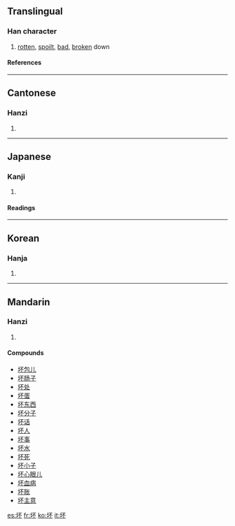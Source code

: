 {{see|壞}}

==Translingual==
{{Han stroke|[[Image:坏-bw.png|thumbnail|center|600 px]]}}
===Han character===
{{Han char|rn=32|rad=土|as=04|sn=7|four=4119<sub>0</sub>|canj=土一火 (GMF)}}
# [[rotten]], [[spoilt]], [[bad]], [[broken]] down
====References====
{{Han ref|kx=0225.140|dkj=04930|dj=0460.050|hdz=10421.110|uh=574F|ud=22351|bh=A7A5|bd=42917}}
----
==Cantonese==
===Hanzi===
{{yue-hanzi|jyut=|y=pui1, pui4}}
# {{defn|Cantonese}}
----
==Japanese==
===Kanji===
{{ja-kanji|grade=|rs=土04}}
# {{defn|Japanese}} 
====Readings====
{{ja-readings|on=[[はい]] (hai)|kun=[[おか]] (oka), [[つき]] (tsuki)}}
----
==Korean==
===Hanja===
{{ko-hanja|hangeul=배|rv=bae|mr=pae}}
# {{defn|Korean}}
----
==Mandarin==
===Hanzi===
{{cmn-hanzi|tra=壞|pin=[[huài]] (huai4), [[pī]] (pi1)|wg=p'i<sup>1</sup>}}
# {{defn|Mandarin}}

====Compounds====
*[[坏包儿]]
*[[坏肠子]]
*[[坏处]]
*[[坏蛋]]
*[[坏东西]]
*[[坏分子]]
*[[坏话]]
*[[坏人]]
*[[坏事]]
*[[坏水]]
*[[坏死]]
*[[坏小子]]
*[[坏心眼儿]]
*[[坏血病]]
*[[坏账]]
*[[坏主意]]

[[es:坏]]
[[fr:坏]]
[[ko:坏]]
[[it:坏]]